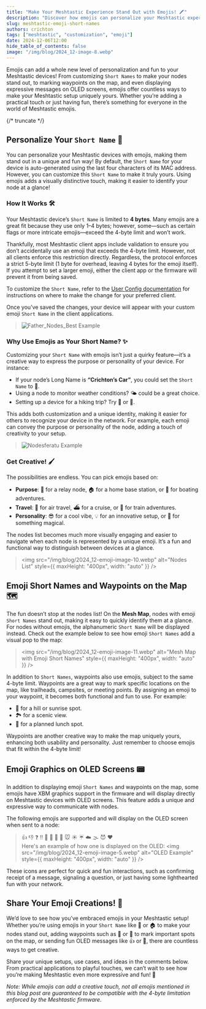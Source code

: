 ```yaml
---
title: "Make Your Meshtastic Experience Stand Out with Emojis! 🖍️"
description: "Discover how emojis can personalize your Meshtastic experience, from Short Names and waypoints to expressive OLED messages."
slug: meshtastic-emoji-short-names
authors: crichton
tags: ["meshtastic", "customization", "emoji"]
date: 2024-12-06T12:00
hide_table_of_contents: false
image: "/img/blog/2024_12-image-8.webp"
---
```


Emojis can add a whole new level of personalization and fun to your Meshtastic devices! From customizing `Short Names` to make your nodes stand out, to marking waypoints on the map, and even displaying expressive messages on OLED screens, emojis offer countless ways to make your Meshtastic setup uniquely yours. Whether you’re adding a practical touch or just having fun, there’s something for everyone in the world of Meshtastic emojis.

{/* truncate */}

## Personalize Your `Short Name` 🎨

You can personalize your Meshtastic devices with emojis, making them stand out in a unique and fun way! By default, the `Short Name` for your device is auto-generated using the last four characters of its MAC address. However, you can customize this `Short Name` to make it truly yours. Using emojis adds a visually distinctive touch, making it easier to identify your node at a glance!

### How It Works 🛠️

Your Meshtastic device’s `Short Name` is limited to **4 bytes**. Many emojis are a great fit because they use only 1–4 bytes; however, some—such as certain flags or more intricate emojis—exceed the 4-byte limit and won’t work.

Thankfully, most Meshtastic client apps include validation to ensure you don’t accidentally use an emoji that exceeds the 4-byte limit. However, not all clients enforce this restriction directly. Regardless, the protocol enforces a strict 5-byte limit (1 byte for overhead, leaving 4 bytes for the emoji itself). If you attempt to set a larger emoji, either the client app or the firmware will prevent it from being saved.

To customize the `Short Name`, refer to the [User Config documentation](/docs/configuration/radio/user/#user-config-client-availability) for instructions on where to make the change for your preferred client.

Once you’ve saved the changes, your device will appear with your custom emoji `Short Name` in the client applications.

> ![Father_Nodes_Best Example](/img/blog/2024_12-emoji-image-7.webp)

### Why Use Emojis as Your Short Name? ✨

Customizing your `Short Name` with emojis isn’t just a quirky feature—it’s a creative way to express the purpose or personality of your device. For instance:

- If your node’s Long Name is **“Crichton’s Car”**, you could set the `Short Name` to 🚗.
- Using a node to monitor weather conditions? 🌤️ could be a great choice.
- Setting up a device for a hiking trip? Try 🥾 or 🌲.

This adds both customization and a unique identity, making it easier for others to recognize your device in the network. For example, each emoji can convey the purpose or personality of the node, adding a touch of creativity to your setup.

> ![Nodesferatu Example](/img/blog/2024_12-emoji-image-8.webp)

### Get Creative! 🖌️

The possibilities are endless. You can pick emojis based on:

- **Purpose**: 📡 for a relay node, 🏠 for a home base station, or 🛶 for boating adventures.
- **Travel**: 🛫 for air travel, ⛴️ for a cruise, or 🚂 for train adventures.
- **Personality**: 😎 for a cool vibe, 💡 for an innovative setup, or 🧙 for something magical.

The nodes list becomes much more visually engaging and easier to navigate when each node is represented by a unique emoji. It’s a fun and functional way to distinguish between devices at a glance.

> <img
>   src="/img/blog/2024_12-emoji-image-10.webp"
>   alt="Nodes List"
>   style={{ maxHeight: "400px", width: "auto" }}
> />

## Emoji Short Names and Waypoints on the Map 🗺️

The fun doesn’t stop at the nodes list! On the **Mesh Map**, nodes with emoji `Short Names` stand out, making it easy to quickly identify them at a glance. For nodes without emojis, the alphanumeric `Short Name` will be displayed instead. Check out the example below to see how emoji `Short Names` add a visual pop to the map:

> <img
>   src="/img/blog/2024_12-emoji-image-11.webp"
>   alt="Mesh Map with Emoji Short Names"
>   style={{ maxHeight: "400px", width: "auto" }}
> />

In addition to `Short Names`, waypoints also use emojis, subject to the same 4-byte limit. Waypoints are a great way to mark specific locations on the map, like trailheads, campsites, or meeting points. By assigning an emoji to your waypoint, it becomes both functional and fun to use. For example:

- 🌄 for a hill or sunrise spot.
- 🏞️ for a scenic view.
- 🍔 for a planned lunch spot.

Waypoints are another creative way to make the map uniquely yours, enhancing both usability and personality. Just remember to choose emojis that fit within the 4-byte limit!

## Emoji Graphics on OLED Screens 📟

In addition to displaying emoji `Short Names` and waypoints on the map, some emojis have XBM graphics support in the firmware and will display directly on Meshtastic devices with OLED screens. This feature adds a unique and expressive way to communicate with nodes.

The following emojis are supported and will display on the OLED screen when sent to a node:

> 👍 👎 ❓ ‼️ 💩 🤣 👋 🤠 🐭 ☀️ ☔ ☁️ 🌫️ 😈 ♥️ <br />
> Here's an example of how one is displayed on the OLED:
> <img
>   src="/img/blog/2024_12-emoji-image-5.webp"
>   alt="OLED Example"
>   style={{ maxHeight: "400px", width: "auto" }}
> />

These icons are perfect for quick and fun interactions, such as confirming receipt of a message, signaling a question, or just having some lighthearted fun with your network.

## Share Your Emoji Creations! 💬

We’d love to see how you’ve embraced emojis in your Meshtastic setup! Whether you’re using emojis in your `Short Name` like 🚗 or 🏠 to make your nodes stand out, adding waypoints such as 🌄 or 🍔 to mark important spots on the map, or sending fun OLED messages like 👍 or 🤣, there are countless ways to get creative.

Share your unique setups, use cases, and ideas in the comments below. From practical applications to playful touches, we can’t wait to see how you’re making Meshtastic even more expressive and fun! 🌟

_Note: While emojis can add a creative touch, not all emojis mentioned in this blog post are guaranteed to be compatible with the 4-byte limitation enforced by the Meshtastic firmware._
